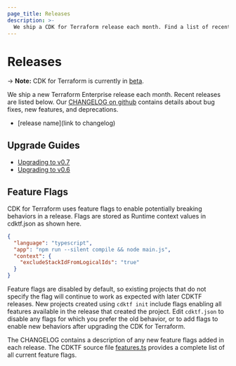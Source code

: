 ```yaml
---
page_title: Releases
description: >-
  We ship a CDK for Terraform release each month. Find a list of recent releases and a link to our changelog.
---
```


# Releases

-> **Note:** CDK for Terraform is currently in [beta](#project-maturity-and-production-readiness).

We ship a new Terraform Enterprise release each month. Recent releases are listed below. Our [CHANGELOG on github](https://github.com/hashicorp/terraform-cdk/blob/main/CHANGELOG.md) contains details about bug fixes, new features, and deprecations.

- [release name](link to changelog)

## Upgrade Guides

- [Upgrading to v0.7](/cdktf/release/upgrade-guide-v0-7)
- [Upgrading to v0.6](/cdktf/release/upgrade-guide-v0-6)

## Feature Flags

CDK for Terraform uses feature flags to enable potentially breaking behaviors in a release. Flags are stored as Runtime context values in cdktf.json as shown here.

```json
{
  "language": "typescript",
  "app": "npm run --silent compile && node main.js",
  "context": {
    "excludeStackIdFromLogicalIds": "true"
  }
}
```

Feature flags are disabled by default, so existing projects that do not specify the flag will continue to work as expected with later CDKTF releases. New projects created using `cdktf init` include flags enabling all features available in the release that created the project. Edit `cdktf.json` to disable any flags for which you prefer the old behavior, or to add flags to enable new behaviors after upgrading the CDK for Terraform.

The CHANGELOG contains a description of any new feature flags added in each release. The CDKTF source file [features.ts](https://github.com/hashicorp/terraform-cdk/blob/main/packages/cdktf/lib/features.ts) provides a complete list of all current feature flags.
